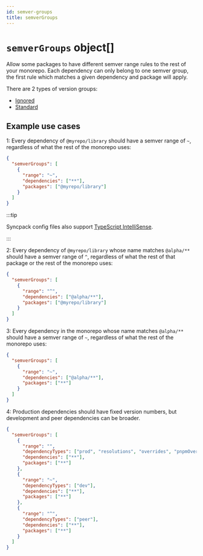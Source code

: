 ```yaml
---
id: semver-groups
title: semverGroups
---
```



# `semverGroups` object[]

<Pills optional />

Allow some packages to have different semver range rules to the rest of your monorepo. Each
dependency can only belong to one semver group, the first rule which matches a given dependency and
package will apply.

There are 2 types of version groups:

- [Ignored](./semver-groups/ignored.mdx)
- [Standard](./semver-groups/standard.mdx)

## Example use cases

1: Every dependency of `@myrepo/library` should have a semver range of `~`, regardless of what the
rest of the monorepo uses:

```json title=".syncpackrc"
{
  "semverGroups": [
    {
      "range": "~",
      "dependencies": ["**"],
      "packages": ["@myrepo/library"]
    }
  ]
}
```

:::tip

Syncpack config files also support
[TypeScript IntelliSense](https://jamiemason.github.io/syncpack/config-file#typescript-intellisense).

:::

2: Every dependency of `@myrepo/library` whose name matches `@alpha/**` should have a semver range
of `^`, regardless of what the rest of that package or the rest of the monorepo uses:

```json title=".syncpackrc"
{
  "semverGroups": [
    {
      "range": "^",
      "dependencies": ["@alpha/**"],
      "packages": ["@myrepo/library"]
    }
  ]
}
```

3: Every dependency in the monorepo whose name matches `@alpha/**` should have a semver range of
`~`, regardless of what the rest of the monorepo uses:

```json title=".syncpackrc"
{
  "semverGroups": [
    {
      "range": "~",
      "dependencies": ["@alpha/**"],
      "packages": ["**"]
    }
  ]
}
```

4: Production dependencies should have fixed version numbers, but development and peer dependencies
can be broader.

```json title=".syncpackrc"
{
  "semverGroups": [
    {
      "range": "",
      "dependencyTypes": ["prod", "resolutions", "overrides", "pnpmOverrides", "local"],
      "dependencies": ["**"],
      "packages": ["**"]
    },
    {
      "range": "~",
      "dependencyTypes": ["dev"],
      "dependencies": ["**"],
      "packages": ["**"]
    },
    {
      "range": "^",
      "dependencyTypes": ["peer"],
      "dependencies": ["**"],
      "packages": ["**"]
    }
  ]
}
```
